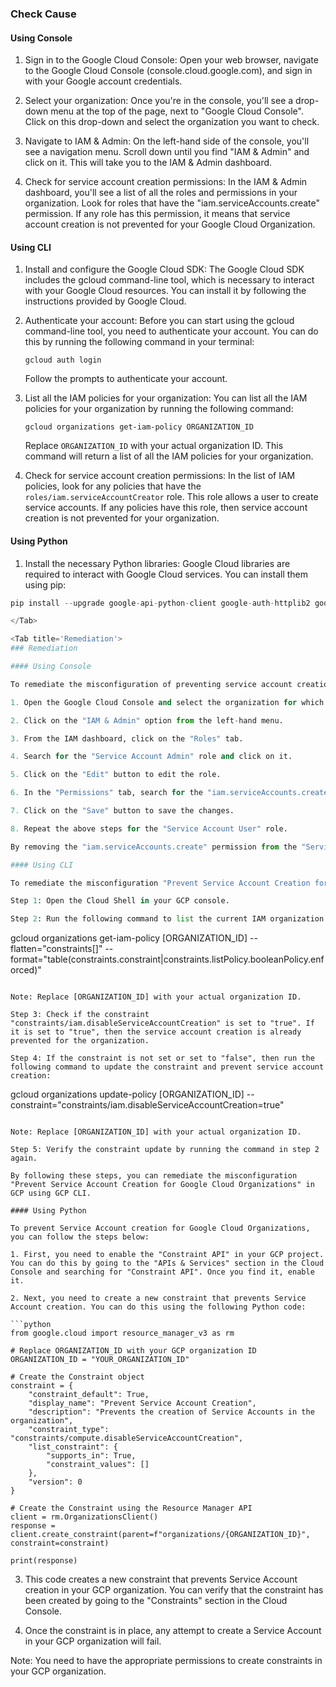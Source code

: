 

<Tabs><Tab title='Cause'>
### Check Cause

#### Using Console

1. Sign in to the Google Cloud Console: Open your web browser, navigate to the Google Cloud Console (console.cloud.google.com), and sign in with your Google account credentials.

2. Select your organization: Once you're in the console, you'll see a drop-down menu at the top of the page, next to "Google Cloud Console". Click on this drop-down and select the organization you want to check.

3. Navigate to IAM & Admin: On the left-hand side of the console, you'll see a navigation menu. Scroll down until you find "IAM & Admin" and click on it. This will take you to the IAM & Admin dashboard.

4. Check for service account creation permissions: In the IAM & Admin dashboard, you'll see a list of all the roles and permissions in your organization. Look for roles that have the "iam.serviceAccounts.create" permission. If any role has this permission, it means that service account creation is not prevented for your Google Cloud Organization.

#### Using CLI

1. Install and configure the Google Cloud SDK: The Google Cloud SDK includes the gcloud command-line tool, which is necessary to interact with your Google Cloud resources. You can install it by following the instructions provided by Google Cloud.

2. Authenticate your account: Before you can start using the gcloud command-line tool, you need to authenticate your account. You can do this by running the following command in your terminal:

   ```
   gcloud auth login
   ```
   Follow the prompts to authenticate your account.

3. List all the IAM policies for your organization: You can list all the IAM policies for your organization by running the following command:

   ```
   gcloud organizations get-iam-policy ORGANIZATION_ID
   ```
   Replace `ORGANIZATION_ID` with your actual organization ID. This command will return a list of all the IAM policies for your organization.

4. Check for service account creation permissions: In the list of IAM policies, look for any policies that have the `roles/iam.serviceAccountCreator` role. This role allows a user to create service accounts. If any policies have this role, then service account creation is not prevented for your organization.

#### Using Python

1. Install the necessary Python libraries: Google Cloud libraries are required to interact with Google Cloud services. You can install them using pip:

```python
pip install --upgrade google-api-python-client google-auth-httplib2 google-auth-oauthlib google-auth google-auth-httplib2 google-auth-httplib2 google-auth-httplib2 google-auth-httplib2 google-auth-httplib2 google-auth-httplib2 google-auth-httplib2 google-auth-httplib2 google-auth-httplib2 google-auth-httplib2 google-auth-httplib2 google-auth-httplib2 google-auth-httplib2 google-auth-httplib2 google-auth-httplib2 google-auth-httplib2 google-auth-httplib2 google-auth-httplib2 google-auth-httplib2 google-auth-httplib2 google-auth-httplib2 google-auth-httplib2 google-auth-httplib2 google-auth-httplib2 google-auth-httplib2 google-auth-httplib2 google-auth-httplib2 google-auth-httplib2 google-auth-httplib2 google-auth-httplib2 google-auth-httplib2 google-auth-httplib2 google-auth-httplib2 google-auth-httplib2 google-auth-httplib2 google-auth-httplib2 google-auth-httplib2 google-auth-httplib2 google-auth-httplib2 google-auth-httplib2 google-auth-httplib2 google-auth-httplib2 google-auth-httplib2 google-auth-httplib2 google-auth-httplib2 google-auth-httplib2 google-auth-httplib2 google-auth-httplib2 google-auth-httplib2 google-auth-httplib2 google-auth-httplib2 google-auth-httplib2 google-auth-httplib2 google-auth-httplib2 google-auth-httplib2 google-auth-httplib2 google-auth-httplib2 google-auth-httplib2 google-auth-httplib2 google-auth-httplib2 google-auth-httplib2 google-auth-httplib2 google-auth-httplib2 google-auth-httplib2 google-auth-httplib2 google-auth-httplib2 google-auth-httplib2 google-auth-httplib2 google-auth-httplib2 google-auth-httplib2 google-auth-httplib2 google-auth-httplib2 google-auth-httplib2 google-auth-httplib2 google-auth-httplib2 google-auth-httplib2 google-auth-httplib2 google-auth-httplib2 google-auth-httplib2 google-auth-httplib2 google-auth-httplib2 google-auth-httplib2 google-auth-httplib2 google-auth-httplib2 google-auth-httplib2 google-auth-httplib2 google-auth-httplib2 google-auth-httplib2 google-auth-httplib2 google-auth-httplib2 google-auth-httplib2 google-auth-httplib2 google-auth-httplib2 google-auth-httplib2 google-auth-httplib2 google-auth-httplib2 google-auth-httplib2 google-auth-httplib2 google-auth-httplib2 google-auth-httplib2 google-auth-httplib2 google-auth-httplib2 google-auth-httplib2 google-auth-httplib2 google-auth-httplib2 google-auth-httplib2 google-auth-httplib2 google-auth-httplib2 google-auth-httplib2 google-auth-httplib2 google-auth-httplib2 google-auth-httplib2 google-auth-httplib2 google-auth-httplib2 google-auth-httplib2 google-auth-httplib2 google-auth-httplib2 google-auth-httplib2 google-auth-httplib2 google-auth-httplib2 google-auth-httplib2 google-auth-httplib2 google-auth-httplib2 google-auth-httplib2 google-auth-httplib2 google-auth-httplib2 google-auth-httplib2 google-auth-httplib2 google-auth-httplib2 google-auth-httplib2 google-auth-httplib2 google-auth-httplib2 google-auth-httplib2 google-auth-httplib2 google-auth-httplib2 google-auth-httplib2 google-auth-httplib2 google-auth-httplib2 google-auth-httplib2 google-auth-httplib2 google-auth-httplib2 google-auth-httplib2 google-auth-httplib2 google-auth-httplib2 google-auth-httplib2 google-auth-httplib2 google-auth-httplib2 google-auth-httplib2 google-auth-httplib2 google-auth-httplib2 google-auth-httplib2 google-auth-httplib2 google-auth-httplib2 google-auth-httplib2 google-auth-httplib2 google-auth-httplib2 google-auth-httplib2 google-auth-httplib2 google-auth-httplib2 google-auth-httplib2 google-auth-httplib2 google-auth-httplib2 google-auth-httplib2 google-auth-httplib2 google-auth-httplib2 google-auth-httplib2 google-auth-httplib2 google-auth-httplib2 google-auth-httplib2 google-auth-httplib2 google-auth-httplib2 google-auth-httplib2 google-auth-httplib2 google-auth-httplib2 google-auth-httplib2 google-auth-httplib2 google-auth-httplib2 google-auth-httplib2 google-auth-httplib2 google-auth-httplib2 google-auth-httplib2 google-auth-httplib2 google-auth-httplib2 google-auth-httplib2 google-auth-httplib2 google-auth-httplib2 google-auth-httplib2 google-auth-httplib2 google-auth-httplib2 google-auth-httplib2 google-auth-httplib2 google-auth-httplib2 google-auth-httplib2 google-auth-httplib2 google-auth-httplib2 google-auth-httplib2 google-auth-httplib2 google-auth-httplib2 google-auth-httplib2 google-auth-httplib2 google-auth-httplib2 google-auth-httplib2 google-auth-httplib2 google-auth-httplib2 google-auth-httplib2 google-auth-httplib2 google-auth-httplib2 google-auth-httplib2 google-auth-httplib2 google-auth-httplib2 google-auth-httplib2 google-auth-httplib2 google-auth-httplib2 google-auth-httplib2 google-auth-httplib2 google-auth-httplib2 google-auth-httplib2 google-auth-httplib2 google-auth-httplib2 google-auth-httplib2 google-auth-httplib2 google-auth-httplib2 google-auth-httplib2 google-auth-httplib2 google-auth-httplib2 google-auth-httplib2 google-auth-httplib2 google-auth-httplib2 google-auth-httplib2 google-auth-httplib2 google-auth-httplib2 google-auth-httplib2 google-auth-httplib2 google-auth-httplib2 google-auth-httplib2 google-auth-httplib2 google-auth-httplib2 google-auth-httplib2 google-auth-httplib2 google-auth-httplib2 google-auth-httplib2 google-auth-httplib2 google-auth-httplib2 google-auth-httplib2 google-auth-httplib2 google-auth-httplib2 google-auth-httplib2 google-auth-httplib2 google-auth-httplib2 google-auth-httplib2 google-auth-httplib2 google-auth-httplib2 google-auth-httplib2 google-auth-httplib2 google-auth-httplib2 google-auth-httplib2 google-auth-httplib2 google-auth-httplib2 google-auth-httplib2 google-auth-httplib2 google-auth-httplib2 google-auth-httplib2 google-auth-httplib2 google-auth-httplib2 google-auth-httplib2 google-auth-httplib2 google-auth-httplib2 google-auth-httplib2 google-auth-httplib2 google-auth-httplib2 google-auth-httplib2 google-auth-httplib2 google-auth-httplib2 google-auth-httplib2 google-auth-httplib2 google-auth-httplib2 google-auth-httplib2 google-auth-httplib2 google-auth-httplib2 google-auth-httplib2 google-auth-httplib2 google-auth-httplib2 google-auth-httplib2 google-auth-httplib2 google-auth-httplib2 google-auth-httplib2 google-auth-httplib2 google-auth-httplib2 google-auth-httplib2 google-auth-httplib2 google-auth-httplib2 google-auth-httplib2 google-auth-httplib2 google-auth-httplib2 google-auth-httplib2 google-auth-httplib2 google-auth-httplib2 google-auth-httplib2 google-auth-httplib2 google-auth-httplib2 google-auth-httplib2 google-auth-httplib2 google-auth-httplib2 google-auth-httplib2 google-auth-httplib2 google-auth-httplib2 google-auth-httplib2 google-auth-httplib2 google-auth-httplib2 google-auth-httplib2 google-auth-httplib2 google-auth-httplib2 google-auth-httplib2 google-auth-httplib2 google-auth-httplib2 google-auth-httplib2 google-auth-httplib2 google-auth-httplib2 google-auth-httplib2 google-auth-httplib2 google-auth-httplib2 google-auth-httplib2 google-auth-httplib2 google-auth-httplib2 google-auth-httplib2 google-auth-httplib2 google-auth-httplib2 google-auth-httplib2 google-auth-httplib2 google-auth-httplib2 google-auth-httplib2 google-auth-httplib2 google-auth-httplib2 google-auth-httplib2 google-auth-httplib2 google-auth-httplib2 google-auth-httplib2 google-auth-httplib2 google-auth-httplib2 google-auth-httplib2 google-auth-httplib2 google-auth-httplib2 google-auth-httplib2 google-auth-httplib2 google-auth-httplib2 google-auth-httplib2 google-auth-httplib2 google-auth-httplib2 google-auth-httplib2 google-auth-httplib2 google-auth-httplib2 google-auth-httplib2 google-auth-httplib2 google-auth-httplib2 google-auth-httplib2 google-auth-httplib2 google-auth-httplib2 google-auth-httplib2 google-auth-httplib2 google-auth-httplib2 google-auth-httplib2 google-auth-httplib2 google-auth-httplib2 google-auth-httplib2 google-auth-httplib2 google-auth-httplib2 google-auth-httplib2 google-auth-httplib2 google-auth-httplib2 google-auth-httplib2 google-auth-httplib2 google-auth-httplib2 google-auth-httplib2 google-auth-httplib2 google-auth-httplib2 google-auth-httplib2 google-auth-httplib2 google-auth-httplib2 google-auth-httplib2 google-auth-httplib2 google-auth-httplib2 google-auth-httplib2 google-auth-httplib2 google-auth-httplib2 google-auth-httplib2 google-auth-httplib2 google-auth-httplib2 google-auth-httplib2 google-auth-httplib2 google-auth-httplib2 google-auth-httplib2 google-auth-httplib2 google-auth-httplib2 google-auth-httplib2 google-auth-httplib2 google-auth-httplib2 google-auth-httplib2 google-auth-httplib2 google-auth-httplib2 google-auth-httplib2 google-auth-httplib2 google-auth-httplib2 google-auth-httplib2 google-auth-httplib2 google-auth-httplib2 google-auth-httplib2 google-auth-httplib2 google-auth-httplib2 google-auth-httplib2 google-auth-httplib2 google-auth-httplib2 google-auth-httplib2 google-auth-httplib2 google-auth-httplib2 google-auth-httplib2 google-auth-httplib2 google-auth-httplib2 google-auth-httplib2 google-auth-httplib2 google-auth-httplib2 google-auth-httplib2 google-auth-httplib2 google-auth-httplib2 google-auth-httplib2 google-auth-httplib2 google-auth-httplib2 google-auth-httplib2 google-auth-httplib2 google-auth-httplib2 google-auth-httplib2 google-auth-httplib2 google-auth-httplib2 google-auth-httplib2 google-auth-httplib2 google-auth-httplib2 google-auth-httplib2 google-auth-httplib2 google-auth-httplib2 google-auth-httplib2 google-auth-httplib2 google-auth-httplib2 google-auth-httplib2 google-auth-httplib2 google-auth-httplib2 google-auth-httplib2 google-auth-httplib2 google-auth-httplib2 google-auth-httplib2 google-auth-httplib2 google-auth-httplib2 google-auth-httplib2 google-auth-httplib2 google-auth-httplib2 google-auth-httplib2 google-auth-httplib2 google-auth-httplib2 google-auth-httplib2 google-auth-httplib2 google-auth-httplib2 google-auth-httplib2 google-auth-httplib2 google-auth-httplib2 google-auth-httplib2 google-auth-httplib2 google-auth-httplib2 google-auth-httplib2 google-auth-httplib2 google-auth-httplib2 google-auth-httplib2 google-auth-httplib2 google-auth-httplib2 google-auth-httplib2 google-auth-httplib2 google-auth-httplib2 google-auth-httplib2 google-auth-httplib2 google-auth-httplib2 google-auth-httplib2 google-auth-httplib2 google-auth-httplib2 google-auth-httplib2 google-auth-httplib2 google-auth-httplib2 google-auth-httplib2 google-auth-httplib2 google-auth-httplib2 google-auth-httplib2 google-auth-httplib2 google-auth-httplib2 google-auth-httplib2 google-auth-httplib2 google-auth-httplib2 google-auth-httplib2 google-auth-httplib2 google-auth-httplib2 google-auth-httplib2 google-auth-httplib2 google-auth-httplib2 google-auth-httplib2 google-auth-httplib2 google-auth-httplib2 google-auth-httplib2 google-auth-httplib2 google-auth-httplib2 google-auth-httplib2 google-auth-httplib2 google-auth-httplib2 google-auth-httplib2 google-auth-httplib2 google-auth-httplib2 google-auth-httplib2 google-auth-httplib2 google-auth-httplib2 google-auth-httplib2 google-auth-httplib2 google-auth-httplib2 google-auth-httplib2 google-auth-httplib2 google-auth-httplib2 google-auth-httplib2 google-auth-httplib2 google-auth-httplib2 google-auth-httplib2 google-auth-httplib2 google-auth-httplib2 google-auth-httplib2 google-auth-httplib2 google-auth-httplib2 google-auth-httplib2 google-auth-httplib2 google-auth-httplib2 google-auth-httplib2 google-auth-httplib2 google-auth-httplib2 google-auth-httplib2 google-auth-httplib2 google-auth-httplib2 google-auth-httplib2 google-auth-httplib2 google-auth-httplib2 google-auth-httplib2 google-auth-httplib2 google-auth-httplib2 google-auth-httplib2 google-auth-httplib2 google-auth-httplib2 google-auth-httplib2 google-auth-httplib2 google-auth-httplib2 google-auth-httplib2 google-auth-httplib2 google-auth-httplib2 google-auth-httplib2 google-auth-httplib2 google-auth-httplib2 google-auth-httplib2 google-auth-httplib2 google-auth-httplib2 google-auth-httplib2 google-auth-httplib2 google-auth-httplib2 google-auth-httplib2 google-auth-httplib2 google-auth-httplib2 google-auth-httplib2 google-auth-httplib2 google-auth-httplib2 google-auth-httplib2 google-auth-httplib2 google-auth-httplib2 google-auth-httplib2 google-auth-httplib2 google-auth-httplib2 google-auth-httplib2 google-auth-httplib2 google-auth-httplib2 google-auth-httplib2 google-auth-httplib2 google-auth-httplib2 google-auth-httplib2 google-auth-httplib2 google-auth-httplib2 google-auth-httplib2 google-auth-httplib2 google-auth-httplib2 google-auth-httplib2 google-auth-httplib2 google-auth-httplib2 google-auth-httplib2 google-auth-httplib2 google-auth-httplib2 google-auth-httplib2 google-auth-httplib2 google-auth-httplib2 google-auth-httplib2 google-auth-httplib2 google-auth-httplib2 google-auth-httplib2 google-auth-httplib2 google-auth-httplib2 google-auth-httplib2 google-auth-httplib2 google-auth-httplib2 google-auth-httplib2 google-auth-httplib2 google-auth-httplib2 google-auth-httplib2 google-auth-httplib2 google-auth-httplib2 google-auth-httplib2 google-auth-httplib2 google-auth-httplib2 google-auth-httplib2 google-auth-httplib2 google-auth-httplib2 google-auth-httplib2 google-auth-httplib2 google-auth-httplib2 google-auth-httplib2 google-auth-httplib2 google-auth-httplib2 google-auth-httplib2 google-auth-httplib2 google-auth-httplib2 google-auth-httplib2 google-auth-httplib2 google-auth-httplib2 google-auth-httplib2 google-auth-httplib2 google-auth-httplib2 google-auth-httplib2 google-auth-httplib2 google-auth-httplib2 google-auth-httplib2 google-auth-httplib2 google-auth-httplib2 google-auth-httplib2 google-auth-httplib2 google-auth-httplib2 google-auth-httplib2 google-auth-httplib2 google-auth-httplib2 google-auth-httplib2 google-auth-httplib2 google-auth-httplib2 google-auth-httplib2 google-auth-httplib2 google-auth-httplib2 google-auth-httplib2 google-auth-httplib2 google-auth-httplib2 google-auth-httplib2 google-auth-httplib2 google-auth-httplib2 google-auth-httplib2 google-auth-httplib2 google-auth-httplib2 google-auth-httplib2 google-auth-httplib2 google-auth-httplib2 google-auth-httplib2 google-auth-httplib2 google-auth-httplib2 google-auth-httplib2 google-auth-httplib2 google-auth-httplib2 google-auth-httplib2 google-auth-httplib2 google-auth-httplib2 google-auth-httplib2 google-auth-httplib2 google-auth-httplib2 google-auth-httplib2 google-auth-httplib2 google-auth-httplib2 google-auth-httplib2 google-auth-httplib2 google-auth-httplib2 google-auth-httplib2 google-auth-httplib2 google-auth-httplib2 google-auth-httplib2 google-auth-httplib2 google-auth-httplib2 google-auth-httplib2 google-auth-httplib2 google-auth-httplib2 google-auth-httplib2 google-auth-httplib2 google-auth-httplib2 google-auth-httplib2 google-auth-httplib2 google-auth-httplib2 google-auth-httplib2 google-auth-httplib2 google-auth-httplib2 google-auth-httplib2 google-auth-httplib2 google-auth-httplib2 google-auth-httplib2 google-auth-httplib2 google-auth-httplib2 google-auth-httplib2 google-auth-httplib2 google-auth-httplib2 google-auth-httplib2 google-auth-httplib2 google-auth-httplib2 google-auth-httplib2 google-auth-httplib2 google-auth-httplib2 google-auth-httplib2 google-auth-httplib2 google-auth-httplib2 google-auth-httplib2 google-auth-httplib2 google-auth-httplib2 google-auth-httplib2 google-auth-httplib2 google-auth-httplib2 google-auth-httplib2 google-auth-httplib2 google-auth-httplib2 google-auth-httplib2 google-auth-httplib2 google-auth-httplib2 google-auth-httplib2 google-auth-httplib2 google-auth-httplib2 google-auth-httplib2 google-auth-httplib2 google-auth-httplib2 google-auth-httplib2 google-auth-httplib2 google-auth-httplib2 google-auth-httplib2 google-auth-httplib2 google-auth-httplib2 google-auth-httplib2 google-auth-httplib2 google-auth-httplib2 google-auth-httplib2 google-auth-httplib2 google-auth-httplib2 google-auth-httplib2 google-auth-httplib2 google-auth-httplib2 google-auth-httplib2 google-auth-httplib2 google-auth-httplib2 google-auth-httplib2 google-auth-httplib2 google-auth-httplib2 google-auth-httplib2 google-auth-httplib2 google-auth-httplib2 google-auth-httplib2 google-auth-httplib2 google-auth-httplib2 google-auth-httplib2 google-auth-httplib2 google-auth-httplib2 google-auth-httplib2 google-auth-httplib2 google-auth-httplib2 google-auth-httplib2 google-auth-httplib2 google-auth-httplib2 google-auth-httplib2 google-auth-httplib2 google-auth-httplib2 google-auth-httplib2 google-auth-httplib2 google-auth-httplib2 google-auth-httplib2 google-auth-httplib2 google-auth-httplib2 google-auth-httplib2 google-auth-httplib2 google-auth-httplib2 google-auth-httplib2 google-auth-httplib2 google-auth-httplib2 google-auth-httplib2 google-auth-httplib2 google-auth-httplib2 google-auth-httplib2 google-auth-httplib2 google-auth-httplib2 google-auth-httplib2 google-auth-httplib2 google-auth-httplib2 google-auth-httplib2 google-auth-httplib2 google-auth-httplib2 google-auth-httplib2 google-auth-httplib2 google-auth-httplib2 google-auth-httplib2 google-auth-httplib2 google-auth-httplib2 google-auth-httplib2 google-auth-httplib2 google-auth-httplib2 google-auth-httplib2 google-auth-httplib2 google-auth-httplib2 google-auth-httplib2 google-auth-httplib2 google-auth-httplib2 google-auth-httplib2 google-auth-httplib2 google-auth-httplib2 google-auth-httplib2 google-auth-httplib2 google-auth-httplib2 google-auth-httplib2 google-auth-httplib2 google-auth-httplib2 google-auth-httplib2 google-auth-httplib2 google-auth-httplib2 google-auth-httplib2 google-auth-httplib2 google-auth-httplib2 google-auth-httplib2 google-auth-httplib2 google-auth-httplib2 google-auth-httplib2 google-auth-httplib2 google-auth-httplib2 google-auth-httplib2 google-auth-httplib2 google-auth-httplib2 google-auth-httplib2 google-auth-httplib2 google-auth-httplib2 google-auth-httplib2 google-auth-httplib2 google-auth-httplib2 google-auth-httplib2 google-auth-httplib2 google-auth-httplib2 google-auth-httplib2 google-auth-httplib2 google-auth-httplib2 google-auth-httplib2 google-auth-httplib2 google-auth-httplib2 google-auth-httplib2 google-auth-httplib2 google-auth-httplib2 google-auth-httplib2 google-auth-httplib2 google-auth-httplib2 google-auth-httplib2 google-auth-httplib2 google-auth-httplib2 google-auth-httplib2 google-auth-httplib2 google-auth-httplib2 google-auth-httplib2 google-auth-httplib2 google-auth-httplib2 google-auth-httplib2 google-auth-httplib2 google-auth-httplib2 google-auth-httplib2 google-auth-httplib2 google-auth-httplib2 google-auth-httplib2 google-auth-httplib2 google-auth-httplib2 google-auth-httplib2 google-auth-httplib2 google-auth-httplib2 google-auth-httplib2 google-auth-httplib2 google-auth-httplib2 google-auth-httplib2 google-auth-httplib2 google-auth-httplib2 google-auth-httplib2 google-auth-httplib2 google-auth-httplib2 google-auth-httplib2 google-auth-httplib2 google-auth-httplib2 google-auth-httplib2 google-auth-httplib2 google-auth-httplib2 google-auth-httplib2 google-auth-httplib2 google-auth-httplib2 google-auth-httplib2 google-auth-httplib2 google-auth-httplib2 google-auth-httplib2 google-auth-httplib2 google-auth-httplib2 google-auth-httplib2 google-auth-httplib2 google-auth-httplib2 google-auth-httplib2 google-auth-httplib2 google-auth-httplib2 google-auth-httplib2 google-auth-httplib2 google-auth-httplib2 google-auth-httplib2 google-auth-httplib2 google-auth-httplib2 google-auth-httplib2 google-auth-httplib2 google-auth-httplib2 google-auth-httplib2 google-auth-httplib2 google-auth-httplib2 google-auth-httplib2 google-auth-httplib2 google-auth-httplib2 google-auth-httplib2 google-auth-httplib2 google-auth-httplib2 google-auth-httplib2 google-auth-httplib2 google-auth-httplib2 google-auth-httplib2 google-auth-httplib2 google-auth-httplib2 google-auth-httplib2 google-auth-httplib2 google-auth-httplib2 google-auth-httplib2 google-auth-httplib2 google-auth-httplib2 google-auth-httplib2 google-auth-httplib2 google-auth-httplib2 google-auth-httplib2 google-auth-httplib2 google-auth-httplib2 google-auth-httplib2 google-auth-httplib2 google-auth-httplib2 google-auth-httplib2 google-auth-httplib2 google-auth-httplib2 google-auth-httplib2 google-auth-httplib2 google-auth-httplib2 google-auth-httplib2 google-auth-httplib2 google-auth-httplib2 google-auth-httplib2 google-auth-httplib2 google-auth-httplib2 google-auth-httplib2 google-auth-httplib2 google-auth-httplib2 google-auth-httplib2 google-auth-httplib2 google-auth-httplib2 google-auth-httplib2 google-auth-httplib2 google-auth-httplib2 google-auth-httplib2 google-auth-httplib2 google-auth-httplib2 google-auth-httplib2 google-auth-httplib2 google-auth-httplib2 google-auth-httplib2 google-auth-httplib2 google-auth-httplib2 google-auth-httplib2 google-auth-httplib2 google-auth-httplib2 google-auth-httplib2 google-auth-httplib2 google-auth-httplib2 google-auth-httplib2 google-auth-httplib2 google-auth-httplib2 google-auth-httplib2 google-auth-httplib2 google-auth-httplib2 google-auth-httplib2 google-auth-httplib2 google-auth-httplib2 google-auth-httplib2 google-auth-httplib2 google-auth-httplib2 google-auth-httplib2 google-auth-httplib2 google-auth-httplib2 google-auth-httplib2 google-auth-httplib2 google-auth-httplib2 google-auth-httplib2 google-auth-httplib2 google-auth-httplib2 google-auth-httplib2 google-auth-httplib2 google-auth-httplib2 google-auth-httplib2 google-auth-httplib2 google-auth-httplib2 google-auth-httplib2 google-auth-httplib2 google-auth-httplib2 google-auth-httplib2 google-auth-httplib2 google-auth-httplib2 google-auth-httplib2 google-auth-httplib2 google-auth-httplib2 google-auth-httplib2 google-auth-httplib2 google-auth-httplib2 google-auth-httplib2 google-auth-httplib2 google-auth-httplib2 google-auth-httplib2 google-auth-httplib2 google-auth-httplib2 google-auth-httplib2 google-auth-httplib2 google-auth-httplib2 google-auth-httplib2 google-auth-httplib2 google-auth-httplib2 google-auth-httplib2 google-auth-httplib2 google-auth-httplib2 google-auth-httplib2 google-auth-httplib2 google-auth-httplib2 google-auth-httplib2 google-auth-httplib2 google-auth-httplib2 google-auth-httplib2 google-auth-httplib2 google-auth-httplib2 google-auth-httplib2 google-auth-httplib2 google-auth-httplib2 google-auth-httplib2 google-auth-httplib2 google-auth-httplib2 google-auth-httplib2 google-auth-httplib2 google-auth-httplib2 google-auth-httplib2 google-auth-httplib2 google-auth-httplib2 google-auth-httplib2 google-auth-httplib2 google-auth-httplib2 google-auth-httplib2 google-auth-httplib2 google-auth-httplib2 google-auth-httplib2 google-auth-httplib2 google-auth-httplib2 google-auth-httplib2 google-auth-httplib2 google-auth-httplib2 google-auth-httplib2 google-auth-httplib2 google-auth-httplib2 google-auth-httplib2 google-auth-httplib2 google-auth-httplib2 google-auth-httplib2 google-auth-httplib2 google-auth-httplib2 google-auth-httplib2 google-auth-httplib2 google-auth-httplib2 google-auth-httplib2 google-auth-httplib2 google-auth-httplib2 google-auth-httplib2 google-auth-httplib2 google-auth-httplib2 google-auth-httplib2 google-auth-httplib2 google-auth-httplib2 google-auth-httplib2 google-auth-httplib2 google-auth-httplib2 google-auth-httplib2 google-auth-httplib2 google-auth-httplib2 google-auth-httplib2 google-auth-httplib2 google-auth-httplib2 google-auth-httplib2 google-auth-httplib2 google-auth-httplib2 google-auth-httplib2 google-auth-httplib2 google-auth-httplib2 google-auth-httplib2 google-auth-httplib2 google-auth-httplib2 google-auth-httplib2 google-auth-httplib2 google-auth-httplib2 google-auth-httplib2 google-auth-httplib2 google-auth-httplib2 google-auth-httplib2 google-auth-httplib2 google-auth-httplib2 google-auth-httplib2 google-auth-httplib2 google-auth-httplib2 google-auth-httplib2 google-auth-httplib2 google-auth-httplib2 google-auth-httplib2 google-auth-httplib2 google-auth-httplib2 google-auth-httplib2 google-auth-httplib2 google-auth-httplib2 google-auth-httplib2 google-auth-httplib2 google-auth-httplib2 google-auth-httplib2 google-auth-httplib2 google-auth-httplib2 google-auth-httplib2 google-auth-httplib2 google-auth-httplib2 google-auth-httplib2 google-auth-httplib2 google-auth-httplib2 google-auth-httplib2 google-auth-httplib2 google-auth-httplib2 google-auth-httplib2 google-auth-httplib2 google-auth-httplib2 google-auth-httplib2 google-auth-httplib2 google-auth-httplib2 google-auth-httplib2 google-auth-httplib2 google-auth-httplib2 google-auth-httplib2 google-auth-httplib2 google-auth-httplib2 google-auth-httplib2 google-auth-httplib2 google-auth-httplib2 google-auth-httplib2 google-auth-httplib2 google-auth-httplib2 google-auth-httplib2 google-auth-httplib2 google-auth-httplib2 google-auth-httplib2 google-auth-httplib2 google-auth-httplib2 google-auth-httplib2 google-auth-httplib2 google-auth-httplib2 google-auth-httplib2 google-auth-httplib2 google-auth-httplib2 google-auth-httplib2 google-auth-httplib2 google-auth-httplib2 google-auth-httplib2 google-auth-httplib2 google-auth-httplib2 google-auth-httplib2 google-auth-httplib2 google-auth-httplib2 google-auth-httplib2 google-auth-httplib2 google-auth-httplib2 google-auth-httplib2 google-auth-httplib2 google-auth-httplib2 google-auth-httplib2 google-auth-httplib2 google-auth-httplib2 google-auth-httplib2 google-auth-httplib2 google-auth-httplib2 google-auth-httplib2 google-auth-httplib2 google-auth-httplib2 google-auth-httplib2 google-auth-httplib2 google-auth-httplib2 google-auth-httplib2 google-auth-httplib2 google-auth-httplib2 google-auth-httplib2 google-auth-httplib2 google-auth-httplib2 google-auth-httplib2 google-auth-httplib2 google-auth-httplib2 google-auth-httplib2 google-auth-httplib2 google-auth-httplib2 google-auth-httplib2 google-auth-httplib2 google-auth-httplib2 google-auth-httplib2 google-auth-httplib2 google-auth-httplib2 google-auth-httplib2 google-auth-httplib2 google-auth-httplib2 google-auth-httplib2 google-auth-httplib2 google-auth-httplib2 google-auth-httplib2 google-auth-httplib2 google-auth-httplib2 google-auth-httplib2 google-auth-httplib2 google-auth-httplib2 google-auth-httplib2 google-auth-httplib2 google-auth-httplib2 google-auth-httplib2 google-auth-httplib2 google-auth-httplib2 google-auth-httplib2 google-auth-httplib2 google-auth-httplib2 google-auth-httplib2 google-auth-httplib2 google-auth-httplib2 google-auth-httplib2 google-auth-httplib2 google-auth-httplib2 google-auth-httplib2 google-auth-httplib2 google-auth-httplib2 google-auth-httplib2 google-auth-httplib2 google-auth-httplib2 google-auth-httplib2 google-auth-httplib2 google-auth-httplib2 google-auth-httplib2 google-auth-httplib2 google-auth-httplib2 google-auth-httplib2 google-auth-httplib2 google-auth-httplib2 google-auth-httplib2 google-auth-httplib2 google-auth-httplib2 google-auth-httplib2 google-auth-httplib2 google-auth-httplib2 google-auth-httplib2 google-auth-httplib2 google-auth-httplib2 google-auth-httplib2 google-auth-httplib2 google-auth-httplib2 google-auth-httplib2 google-auth-httplib2 google-auth-httplib2 google-auth-httplib2 google-auth-httplib2 google-auth-httplib2 google-auth-httplib2 google-auth-httplib2 google-auth-httplib2 google-auth-httplib2 google-auth-httplib2 google-auth-httplib2 google-auth-httplib2 google-auth-httplib2 google-auth-httplib2 google-auth-httplib2 google-auth-httplib2 google-auth-httplib2 google-auth-httplib2 google-auth-httplib2 google-auth-httplib2 google-auth-httplib2 google-auth-httplib2 google-auth-httplib2 google-auth-httplib2 google-auth-httplib2 google-auth-httplib2 google-auth-httplib2 google-auth-httplib2 google-auth-httplib2 google-auth-httplib2 google-auth-httplib2 google-auth-httplib2 google-auth-httplib2 google-auth-httplib2 google-auth-httplib2 google-auth-httplib2 google-auth-httplib2 google-auth-httplib2 google-auth-httplib2 google-auth-httplib2 google-auth-httplib2 google-auth-httplib2 google-auth-httplib2 google-auth-httplib2 google-auth-httplib2 google-auth-httplib2 google-auth-httplib2 google-auth-httplib2 google-auth-httplib2 google-auth-httplib2 google-auth-httplib2 google-auth-httplib2 google-auth-httplib2 google-auth-httplib2 google-auth-httplib2 google-auth-httplib2 google-auth-httplib2 google-auth-httplib2 google-auth-httplib2 google-auth-httplib2 google-auth-httplib2 google-auth-httplib2 google-auth-httplib2 google-auth-httplib2 google-auth-httplib2 google-auth-httplib

</Tab>

<Tab title='Remediation'>
### Remediation

#### Using Console

To remediate the misconfiguration of preventing service account creation for Google Cloud Organizations, you can follow the below steps in the GCP console:

1. Open the Google Cloud Console and select the organization for which you want to remediate the misconfiguration.

2. Click on the "IAM & Admin" option from the left-hand menu.

3. From the IAM dashboard, click on the "Roles" tab.

4. Search for the "Service Account Admin" role and click on it.

5. Click on the "Edit" button to edit the role.

6. In the "Permissions" tab, search for the "iam.serviceAccounts.create" permission and remove it from the role.

7. Click on the "Save" button to save the changes.

8. Repeat the above steps for the "Service Account User" role.

By removing the "iam.serviceAccounts.create" permission from the "Service Account Admin" and "Service Account User" roles, you will remediate the misconfiguration of preventing service account creation for Google Cloud Organizations.

#### Using CLI

To remediate the misconfiguration "Prevent Service Account Creation for Google Cloud Organizations" in GCP using GCP CLI, follow the below steps:

Step 1: Open the Cloud Shell in your GCP console.

Step 2: Run the following command to list the current IAM organization policy constraints:

```
gcloud organizations get-iam-policy [ORGANIZATION_ID] --flatten="constraints[]" --format="table(constraints.constraint|constraints.listPolicy.booleanPolicy.enforced)"
```

Note: Replace [ORGANIZATION_ID] with your actual organization ID.

Step 3: Check if the constraint "constraints/iam.disableServiceAccountCreation" is set to "true". If it is set to "true", then the service account creation is already prevented for the organization.

Step 4: If the constraint is not set or set to "false", then run the following command to update the constraint and prevent service account creation:

```
gcloud organizations update-policy [ORGANIZATION_ID] --constraint="constraints/iam.disableServiceAccountCreation=true"
```

Note: Replace [ORGANIZATION_ID] with your actual organization ID.

Step 5: Verify the constraint update by running the command in step 2 again.

By following these steps, you can remediate the misconfiguration "Prevent Service Account Creation for Google Cloud Organizations" in GCP using GCP CLI.

#### Using Python

To prevent Service Account creation for Google Cloud Organizations, you can follow the steps below:

1. First, you need to enable the "Constraint API" in your GCP project. You can do this by going to the "APIs & Services" section in the Cloud Console and searching for "Constraint API". Once you find it, enable it.

2. Next, you need to create a new constraint that prevents Service Account creation. You can do this using the following Python code:

```python
from google.cloud import resource_manager_v3 as rm

# Replace ORGANIZATION_ID with your GCP organization ID
ORGANIZATION_ID = "YOUR_ORGANIZATION_ID"

# Create the Constraint object
constraint = {
    "constraint_default": True,
    "display_name": "Prevent Service Account Creation",
    "description": "Prevents the creation of Service Accounts in the organization",
    "constraint_type": "constraints/compute.disableServiceAccountCreation",
    "list_constraint": {
        "supports_in": True,
        "constraint_values": []
    },
    "version": 0
}

# Create the Constraint using the Resource Manager API
client = rm.OrganizationsClient()
response = client.create_constraint(parent=f"organizations/{ORGANIZATION_ID}", constraint=constraint)

print(response)
```

3. This code creates a new constraint that prevents Service Account creation in your GCP organization. You can verify that the constraint has been created by going to the "Constraints" section in the Cloud Console.

4. Once the constraint is in place, any attempt to create a Service Account in your GCP organization will fail.

Note: You need to have the appropriate permissions to create constraints in your GCP organization.


</Tab>
</Tabs>